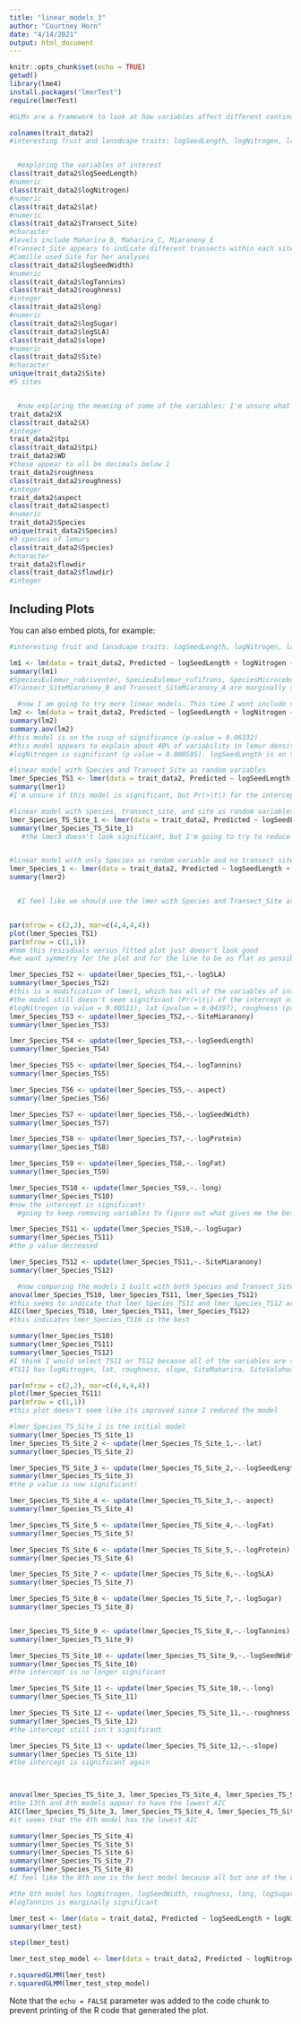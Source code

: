 ```yaml
---
title: "linear_models_3"
author: "Courtney Horn"
date: "4/14/2021"
output: html_document
---
```


```r
knitr::opts_chunk$set(echo = TRUE)
getwd()
library(lme4)
install.packages("lmerTest")
require(lmerTest)
```


```r
#GLMs are a framework to look at how variables affect different continuous variables.

colnames(trait_data2)
#interesting fruit and lansdcape traits: logSeedLength, logNitrogen, lat, Transect_Site, logSeedWidth, logTannins, roughness, long, logSugar, logSLA, slope, Site, logFruitLength, logFat, Species, aspect, logFruitWidth, logProtein


  #exploring the variables of interest
class(trait_data2$logSeedLength)
#numeric
class(trait_data2$logNitrogen)
#numeric
class(trait_data2$lat)
#numeric
class(trait_data2$Transect_Site)
#character
#levels include Maharira_B, Maharira_C, Miaranony_E
#Transect_Site appears to indicate different transects within each site
#Camille used Site for her analyses
class(trait_data2$logSeedWidth)
#numeric
class(trait_data2$logTannins)
class(trait_data2$roughness)
#integer
class(trait_data2$long)
#numeric
class(trait_data2$logSugar)
class(trait_data2$logSLA)
class(trait_data2$slope)
#numeric
class(trait_data2$Site)
#character
unique(trait_data2$Site)
#5 sites


  #now exploring the meaning of some of the variables: I'm unsure what X, tpi, WD, roughness, logSLA, aspect, and flowdir mean
trait_data2$X
class(trait_data2$X)
#integer
trait_data2$tpi
class(trait_data2$tpi)
trait_data2$WD
#these appear to all be decimals below 1
trait_data2$roughness
class(trait_data2$roughness)
#integer
trait_data2$aspect
class(trait_data2$aspect)
#numeric
trait_data2$Species
unique(trait_data2$Species)
#9 species of lemurs
class(trait_data2$Species)
#character
trait_data2$flowdir
class(trait_data2$flowdir)
#integer


```

## Including Plots

You can also embed plots, for example:

```r

#interesting fruit and lansdcape traits: logSeedLength, logNitrogen, lat, Transect_Site, logSeedWidth, logTannins, roughness, long, logSugar, logSLA, slope, Site, logFruitLength, logFat, Species, aspect, logFruitWidth, logProtein

lm1 <- lm(data = trait_data2, Predicted ~ logSeedLength + logNitrogen + lat + Transect_Site + logSeedWidth + logTannins + roughness + long + logSugar + logSLA + slope + Site + logFruitLength + logFat + Species + aspect + logFruitWidth + logProtein)
summary(lm1)
#SpeciesEulemur_rubriventer, SpeciesEulemur_rufifrons, SpeciesMicrocebus_rufus, and SpeciesPropithecus_edwardsi are the only significant variables
#Transect_SiteMiaranony_B and Transect_SiteMiaranony_A are marginally significant

```



```r
  #now I am going to try more linear models. This time I wont include species and transect site
lm2 <- lm(data = trait_data2, Predicted ~ logSeedLength + logNitrogen + lat + logSeedWidth + logTannins + roughness + long + logSugar + logSLA + slope + Site + logFruitLength + logFat + aspect + logFruitWidth + logProtein)
summary(lm2)
summary.aov(lm2)
#this model is on the cusp of significance (p-value = 0.06332)
#this model appears to explain about 40% of variability in lemur density (Adjusted R-squared:  0.3994)
#logNitrogen is significant (p value = 0.000595). logSeedLength is on the cusp of significance (p value = 0.064323)

```


```r
#linear model with Species and Transect_Site as random variables
lmer_Species_TS1 <- lmer(data = trait_data2, Predicted ~ logSeedLength + logNitrogen + lat + logSeedWidth + logTannins + roughness + long + logSugar + logSLA + slope + Site + logFruitLength + logFat + aspect + logFruitWidth + logProtein + (1|Species) + (1|Transect_Site))
summary(lmer1)
#I'm unsure if this model is significant, but Pr(>|t|) for the intercept = 0.97573  

#linear model with species, transect_site, and site as random variables
lmer_Species_TS_Site_1 <- lmer(data = trait_data2, Predicted ~ logSeedLength + logNitrogen + lat + logSeedWidth + logTannins + roughness + long + logSugar + logSLA + slope + logFruitLength + logFat + aspect + logFruitWidth + logProtein + (1|Species) + (1|Transect_Site) + (1|Site))
summary(lmer_Species_TS_Site_1)
   #the lmer3 doesn't look significant, but I'm going to try to reduce the variables so that it will become significant


#linear model with only Species as random variable and no transect site included
lmer_Species_1 <- lmer(data = trait_data2, Predicted ~ logSeedLength + logNitrogen + lat + logSeedWidth + logTannins + roughness + long + logSugar + logSLA + slope + Site + logFruitLength + logFat + aspect + logFruitWidth + logProtein + (1|Species))
summary(lmer2)


  #I feel like we should use the lmer with Species and Transect_Site as random variables (lmer_Species_TS1)


par(mfrow = c(2,2), mar=c(4,4,4,4))
plot(lmer_Species_TS1)
par(mfrow = c(1,1))
#hmm this resisduals versus fitted plot just doesn't look good
#we want symmetry for the plot and for the line to be as flat as possible (except no line appeared...)


```


```r
lmer_Species_TS2 <- update(lmer_Species_TS1,~.-logSLA)
summary(lmer_Species_TS2)
#this is a modification of lmer1, which has all of the variables of interest and both species and transect_site as random variables
#the model still doesn't seem significant (Pr(>|t|) of the intercept of the model = 0.96296)
#logNitrogen (p value = 0.00511), lat (pvalue = 0.04397), roughness (pvalue = 0.04369), SiteValohoaka (0.04908), SiteVohiparara (0.02728), and logFruitWidth (0.03597) are significant. 
lmer_Species_TS3 <- update(lmer_Species_TS2,~.-SiteMiaranony)
summary(lmer_Species_TS3)

lmer_Species_TS4 <- update(lmer_Species_TS3,~.-logSeedLength)
summary(lmer_Species_TS4)

lmer_Species_TS5 <- update(lmer_Species_TS4,~.-logTannins)
summary(lmer_Species_TS5)

lmer_Species_TS6 <- update(lmer_Species_TS5,~.-aspect)
summary(lmer_Species_TS6)

lmer_Species_TS7 <- update(lmer_Species_TS6,~.-logSeedWidth)
summary(lmer_Species_TS7)

lmer_Species_TS8 <- update(lmer_Species_TS7,~.-logProtein)
summary(lmer_Species_TS8)

lmer_Species_TS9 <- update(lmer_Species_TS8,~.-logFat)
summary(lmer_Species_TS9)

lmer_Species_TS10 <- update(lmer_Species_TS9,~.-long)
summary(lmer_Species_TS10)
#now the intercept is significant!
  #going to keep removing variables to figure out what gives me the best model

lmer_Species_TS11 <- update(lmer_Species_TS10,~.-logSugar)
summary(lmer_Species_TS11)
#the p value decreased

lmer_Species_TS12 <- update(lmer_Species_TS11,~.-SiteMiaranony)
summary(lmer_Species_TS12)

  #now comparing the models I built with both Species and Transect_Site as random variables
anova(lmer_Species_TS10, lmer_Species_TS11, lmer_Species_TS12)
#this seems to indicate that lmer_Species_TS11 and lmer_Species_TS12 are equally good
AIC(lmer_Species_TS10, lmer_Species_TS11, lmer_Species_TS12)
#this indicates lmer_Species_TS10 is the best

summary(lmer_Species_TS10)
summary(lmer_Species_TS11)
summary(lmer_Species_TS12)
#I think I would select TS11 or TS12 because all of the variables are significant in those models
#TS11 has logNitrogen, lat, roughness, slope, SiteMaharira, SiteValohoaka, SiteVohiparara, logFruitLength, and logFruitWidth as significant variables

par(mfrow = c(2,2), mar=c(4,4,4,4))
plot(lmer_Species_TS11)
par(mfrow = c(1,1))
#this plot doesn't seem like its improved since I reduced the model


```


```r
#lmer_Species_TS_Site_1 is the initial model
summary(lmer_Species_TS_Site_1)
lmer_Species_TS_Site_2 <- update(lmer_Species_TS_Site_1,~.-lat)
summary(lmer_Species_TS_Site_2)

lmer_Species_TS_Site_3 <- update(lmer_Species_TS_Site_2,~.-logSeedLength)
summary(lmer_Species_TS_Site_3)
#the p value is now significant!

lmer_Species_TS_Site_4 <- update(lmer_Species_TS_Site_3,~.-aspect)
summary(lmer_Species_TS_Site_4)

lmer_Species_TS_Site_5 <- update(lmer_Species_TS_Site_4,~.-logFat)
summary(lmer_Species_TS_Site_5)

lmer_Species_TS_Site_6 <- update(lmer_Species_TS_Site_5,~.-logProtein)
summary(lmer_Species_TS_Site_6)

lmer_Species_TS_Site_7 <- update(lmer_Species_TS_Site_6,~.-logSLA)
summary(lmer_Species_TS_Site_7)

lmer_Species_TS_Site_8 <- update(lmer_Species_TS_Site_7,~.-logSugar)
summary(lmer_Species_TS_Site_8)


lmer_Species_TS_Site_9 <- update(lmer_Species_TS_Site_8,~.-logTannins)
summary(lmer_Species_TS_Site_9)

lmer_Species_TS_Site_10 <- update(lmer_Species_TS_Site_9,~.-logSeedWidth)
summary(lmer_Species_TS_Site_10)
#the intercept is no longer significant

lmer_Species_TS_Site_11 <- update(lmer_Species_TS_Site_10,~.-long)
summary(lmer_Species_TS_Site_11)

lmer_Species_TS_Site_12 <- update(lmer_Species_TS_Site_11,~.-roughness)
summary(lmer_Species_TS_Site_12) 
#the intercept still isn't significant

lmer_Species_TS_Site_13 <- update(lmer_Species_TS_Site_12,~.-slope)
summary(lmer_Species_TS_Site_13) 
#the intercept is significant again

  
```

```r
anova(lmer_Species_TS_Site_3, lmer_Species_TS_Site_4, lmer_Species_TS_Site_5, lmer_Species_TS_Site_6, lmer_Species_TS_Site_7, lmer_Species_TS_Site_8, lmer_Species_TS_Site_9, lmer_Species_TS_Site_10, lmer_Species_TS_Site_11, lmer_Species_TS_Site_12, lmer_Species_TS_Site_13)
#the 13th and 8th models appear to have the lowest AIC
AIC(lmer_Species_TS_Site_3, lmer_Species_TS_Site_4, lmer_Species_TS_Site_5, lmer_Species_TS_Site_6, lmer_Species_TS_Site_7, lmer_Species_TS_Site_8, lmer_Species_TS_Site_9, lmer_Species_TS_Site_10, lmer_Species_TS_Site_11, lmer_Species_TS_Site_12, lmer_Species_TS_Site_13)
#it seems that the 4th model has the lowest AIC

summary(lmer_Species_TS_Site_4)
summary(lmer_Species_TS_Site_5)
summary(lmer_Species_TS_Site_6)
summary(lmer_Species_TS_Site_7)
summary(lmer_Species_TS_Site_8)
#I feel like the 8th one is the best model because all but one of the variables are significant

#the 8th model has logNitrogen, logSeedWidth, roughness, long, logSugar, slope, logFruitLength, and logFruitWidth as significant variables
#logTannins is marginally significant

```

```r

lmer_test <- lmer(data = trait_data2, Predicted ~ logSeedLength + logNitrogen + lat + logSeedWidth + logTannins + roughness + long + logSugar + logSLA + slope + logFruitLength + logFat + aspect + logFruitWidth + logProtein + (1|Species) + (1|Transect_Site) + (1|Site))
summary(lmer_test)

step(lmer_test)

lmer_test_step_model <- lmer(data = trait_data2, Predicted ~ logNitrogen + logFruitLength + logFruitWidth + (1 | Species))

r.squaredGLMM(lmer_test)
r.squaredGLMM(lmer_test_step_model)

```





Note that the `echo = FALSE` parameter was added to the code chunk to prevent printing of the R code that generated the plot.

